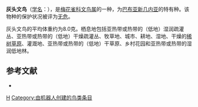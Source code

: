 {{Speciesbox 
| taxon = Lonchura caniceps
| status = LC | status_system = IUCN3.1
| authority = Salvadori, 1876
}}

'''灰头文鸟'''（[[学名|学名]]：{{lang|la|''Lonchura caniceps''}}），是[[梅花雀科|梅花雀科]][[文鸟属|文鸟属]]的一种，为[[巴布亚新几内亚|巴布亚新几内亚]]的特有种。该物种的保护状况被评为[[无危|无危]]。

灰头文鸟的平均体重约为8.0克。栖息地包括亚热带或热带的（低地）湿润疏灌丛、亚热带或热带的（低地）干燥疏灌丛、牧草地、城市、耕地、湿地、干燥的[[稀树草原|稀树草原]]、灌溉地、亚热带或热带的（低地）干草原、乡村花园和亚热带或热带的湿润低地林。

== 参考文献 ==
*{{cite web|url=http://www.birdlife.org/datazone/speciesfactsheet.php?id=8720&m=0|title=Lonchura caniceps|publisher=[[国际鸟盟|BirdLife.org]]|accessdate=2011-06-27|archive-date=2016-03-04|archive-url=https://web.archive.org/web/20160304221814/http://www.birdlife.org/datazone/speciesfactsheet.php?id=8720&m=0|dead-url=no}}
{{Taxonbar|from=Q1300919}}

[[Category:文鸟属|H]]
[[Category:由机器人创建的鸟类条目|Category:由机器人创建的鸟类条目]]